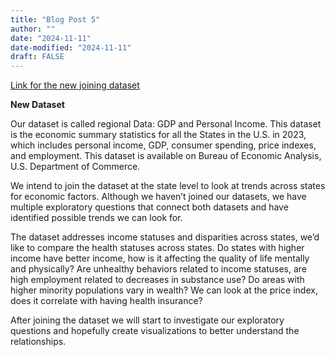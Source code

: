```yaml
---
title: "Blog Post 5"
author: ""
date: "2024-11-11"
date-modified: "2024-11-11"
draft: FALSE
---
```


[Link for the new joining dataset](https://apps.bea.gov/iTable/?reqid=70&step=1&isuri=1&acrdn=9&_gl=1*1lwyymi*_ga*NDgzMzEzNzcxLjE3MzEzNjY1MTQ.*_ga_J4698JNNFT*MTczMTM2NjUxMy4xLjEuMTczMTM2Njg1OC4xNS4wLjA.#eyJhcHBpZCI6NzAsInN0ZXBzIjpbMSwyOSwyNSwzMSwyNiwyNywzMF0sImRhdGEiOltbIlRhYmxlSWQiLCI2MDAiXSxbIk1ham9yX0FyZWEiLCIwIl0sWyJTdGF0ZSIsWyIwIl1dLFsiQXJlYSIsWyJYWCJdXSxbIlN0YXRpc3RpYyIsWyItMSJdXSxbIlVuaXRfb2ZfbWVhc3VyZSIsIkxldmVscyJdLFsiWWVhciIsWyIyMDIzIl1dLFsiWWVhckJlZ2luIiwiLTEiXSxbIlllYXJfRW5kIiwiLTEiXV19)



**New Dataset**

Our dataset  is called regional Data: GDP and Personal Income. This dataset is the economic summary statistics for all the States in the U.S. in 2023, which includes personal income, GDP, consumer spending, price indexes, and employment. This dataset is available on Bureau of Economic Analysis, U.S. Department of Commerce.

 We intend to join the dataset at the state level to look at trends across states for economic factors. Although we haven't joined our datasets, we have multiple exploratory questions that connect both datasets and have identified possible trends we can look for.
 
The dataset addresses income statuses and disparities across states, we’d like to compare the health statuses across states. Do states with higher income have better income, how is it affecting the quality of life mentally and physically? Are unhealthy behaviors related to income statuses, are high employment related to decreases in substance use? Do areas with higher minority populations vary in wealth? We can look at the price index, does it correlate with having health insurance?

After joining the dataset we will start to investigate our exploratory questions and hopefully create visualizations to better understand the relationships.
